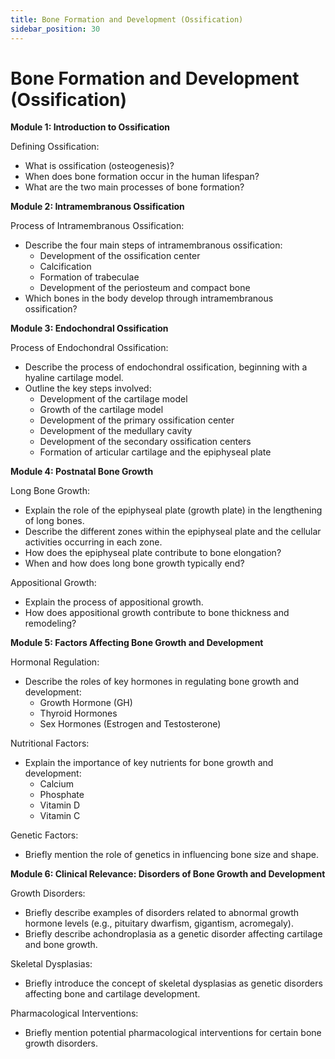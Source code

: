 ```yaml
---
title: Bone Formation and Development (Ossification)
sidebar_position: 30
---
```


# Bone Formation and Development (Ossification)

**Module 1: Introduction to Ossification**

Defining Ossification:
* What is ossification (osteogenesis)?
* When does bone formation occur in the human lifespan?
* What are the two main processes of bone formation?

**Module 2: Intramembranous Ossification**

Process of Intramembranous Ossification:
* Describe the four main steps of intramembranous ossification:
    * Development of the ossification center
    * Calcification
    * Formation of trabeculae
    * Development of the periosteum and compact bone
* Which bones in the body develop through intramembranous ossification?

**Module 3: Endochondral Ossification**

Process of Endochondral Ossification:
* Describe the process of endochondral ossification, beginning with a hyaline cartilage model.
* Outline the key steps involved:
    * Development of the cartilage model
    * Growth of the cartilage model
    * Development of the primary ossification center
    * Development of the medullary cavity
    * Development of the secondary ossification centers
    * Formation of articular cartilage and the epiphyseal plate

**Module 4: Postnatal Bone Growth**

Long Bone Growth:
* Explain the role of the epiphyseal plate (growth plate) in the lengthening of long bones.
* Describe the different zones within the epiphyseal plate and the cellular activities occurring in each zone.
* How does the epiphyseal plate contribute to bone elongation?
* When and how does long bone growth typically end?

Appositional Growth:
* Explain the process of appositional growth.
* How does appositional growth contribute to bone thickness and remodeling?

**Module 5: Factors Affecting Bone Growth and Development**

Hormonal Regulation:
* Describe the roles of key hormones in regulating bone growth and development:
    * Growth Hormone (GH)
    * Thyroid Hormones
    * Sex Hormones (Estrogen and Testosterone)

Nutritional Factors:
* Explain the importance of key nutrients for bone growth and development:
    * Calcium
    * Phosphate
    * Vitamin D
    * Vitamin C

Genetic Factors:
* Briefly mention the role of genetics in influencing bone size and shape.

**Module 6: Clinical Relevance: Disorders of Bone Growth and Development**

Growth Disorders:
* Briefly describe examples of disorders related to abnormal growth hormone levels (e.g., pituitary dwarfism, gigantism, acromegaly).
* Briefly describe achondroplasia as a genetic disorder affecting cartilage and bone growth.

Skeletal Dysplasias:
* Briefly introduce the concept of skeletal dysplasias as genetic disorders affecting bone and cartilage development.

Pharmacological Interventions:
* Briefly mention potential pharmacological interventions for certain bone growth disorders.